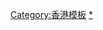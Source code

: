 {{Navbox
| name = Magazine mingpao
| image= 
| title = [[世界華文媒體]]及[[萬華媒體]]旗下刊物
| titlestyle = background:#BFD7FF
| style = width: 100%
| bodyclass = hlist
| group1 = 各地明報
| list1 =
* [[明報|香港]]
* [[明報 (溫哥華)|溫哥華]]
* [[明報 (多倫多)|多倫多]]
* [[明報 (紐約)|紐約]]
* [[明報 (舊金山)|舊金山]]
| group2 = 香港出版雜誌
| list2 =
* [[明Teens]]
* [[教得樂]]
* [[明報周刊]]
* <s>[[明報兒童周刊|兒童周刊]]</s>
* [[Hi-Tech Weekly]]
* [[亞洲週刊]]
* [[明報月刊]]
* [[Top Gear極速誌]]
* [[明錶]]
| group3 = 內地出版雜誌
| list3 = 
* [[MING明日風尚]]
* [[Top Gear汽車測試報告]]
* [[Popular Science科技新時代]]
}}
<noinclude>
[[Category:香港模板]]
[[Category:香港報紙|*]]
</noinclude>